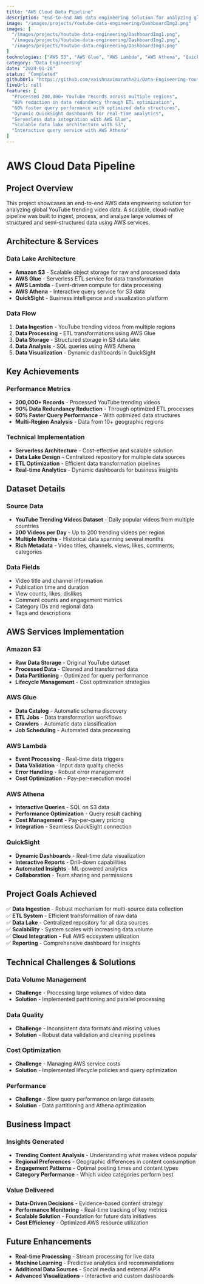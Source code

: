 ```yaml
---
title: "AWS Cloud Data Pipeline"
description: "End-to-end AWS data engineering solution for analyzing global YouTube trending video data. Built scalable, cloud-native pipeline to ingest, process, and analyze 200,000+ records using S3, Glue, Lambda, Athena, and QuickSight."
image: "/images/projects/Youtube-data-engineering/DashboardImg2.png"
images: [
  "/images/projects/Youtube-data-engineering/DashboardImg1.png",
  "/images/projects/Youtube-data-engineering/DashboardImg2.png",
  "/images/projects/Youtube-data-engineering/DashboardImg3.png"
]
technologies: ["AWS S3", "AWS Glue", "AWS Lambda", "AWS Athena", "QuickSight", "Python", "SQL", "AWS IAM"]
category: "Data Engineering"
date: "2024-01-20"
status: "Completed"
githubUrl: "https://github.com/vaishnavimarathe21/Data-Engineering-Youtube-Data-Analysis"
liveUrl: null
features: [
  "Processed 200,000+ YouTube records across multiple regions",
  "90% reduction in data redundancy through ETL optimization",
  "60% faster query performance with optimized data structures",
  "Dynamic QuickSight dashboards for real-time analytics",
  "Serverless data integration with AWS Glue",
  "Scalable data lake architecture with S3",
  "Interactive query service with AWS Athena"
]
---
```


# AWS Cloud Data Pipeline

## Project Overview

This project showcases an end-to-end AWS data engineering solution for analyzing global YouTube trending video data. A scalable, cloud-native pipeline was built to ingest, process, and analyze large volumes of structured and semi-structured data using AWS services.

## Architecture & Services

### Data Lake Architecture
- **Amazon S3** - Scalable object storage for raw and processed data
- **AWS Glue** - Serverless ETL service for data transformation
- **AWS Lambda** - Event-driven compute for data processing
- **AWS Athena** - Interactive query service for S3 data
- **QuickSight** - Business intelligence and visualization platform

### Data Flow
1. **Data Ingestion** - YouTube trending videos from multiple regions
2. **Data Processing** - ETL transformations using AWS Glue
3. **Data Storage** - Structured storage in S3 data lake
4. **Data Analysis** - SQL queries using AWS Athena
5. **Data Visualization** - Dynamic dashboards in QuickSight

## Key Achievements

### Performance Metrics
- **200,000+ Records** - Processed YouTube trending videos
- **90% Data Redundancy Reduction** - Through optimized ETL processes
- **60% Faster Query Performance** - With optimized data structures
- **Multi-Region Analysis** - Data from 10+ geographic regions

### Technical Implementation
- **Serverless Architecture** - Cost-effective and scalable solution
- **Data Lake Design** - Centralized repository for multiple data sources
- **ETL Optimization** - Efficient data transformation pipelines
- **Real-time Analytics** - Dynamic dashboards for business insights

## Dataset Details

### Source Data
- **YouTube Trending Videos Dataset** - Daily popular videos from multiple countries
- **200 Videos per Day** - Up to 200 trending videos per region
- **Multiple Months** - Historical data spanning several months
- **Rich Metadata** - Video titles, channels, views, likes, comments, categories

### Data Fields
- Video title and channel information
- Publication time and duration
- View counts, likes, dislikes
- Comment counts and engagement metrics
- Category IDs and regional data
- Tags and descriptions

## AWS Services Implementation

### Amazon S3
- **Raw Data Storage** - Original YouTube dataset
- **Processed Data** - Cleaned and transformed data
- **Data Partitioning** - Optimized for query performance
- **Lifecycle Management** - Cost optimization strategies

### AWS Glue
- **Data Catalog** - Automatic schema discovery
- **ETL Jobs** - Data transformation workflows
- **Crawlers** - Automatic data classification
- **Job Scheduling** - Automated data processing

### AWS Lambda
- **Event Processing** - Real-time data triggers
- **Data Validation** - Input data quality checks
- **Error Handling** - Robust error management
- **Cost Optimization** - Pay-per-execution model

### AWS Athena
- **Interactive Queries** - SQL on S3 data
- **Performance Optimization** - Query result caching
- **Cost Management** - Pay-per-query pricing
- **Integration** - Seamless QuickSight connection

### QuickSight
- **Dynamic Dashboards** - Real-time data visualization
- **Interactive Reports** - Drill-down capabilities
- **Automated Insights** - ML-powered analytics
- **Collaboration** - Team sharing and permissions

## Project Goals Achieved

✅ **Data Ingestion** - Robust mechanism for multi-source data collection  
✅ **ETL System** - Efficient transformation of raw data  
✅ **Data Lake** - Centralized repository for all data sources  
✅ **Scalability** - System scales with increasing data volume  
✅ **Cloud Integration** - Full AWS ecosystem utilization  
✅ **Reporting** - Comprehensive dashboard for insights  

## Technical Challenges & Solutions

### Data Volume Management
- **Challenge** - Processing large volumes of video data
- **Solution** - Implemented partitioning and parallel processing

### Data Quality
- **Challenge** - Inconsistent data formats and missing values
- **Solution** - Robust data validation and cleaning pipelines

### Cost Optimization
- **Challenge** - Managing AWS service costs
- **Solution** - Implemented lifecycle policies and query optimization

### Performance
- **Challenge** - Slow query performance on large datasets
- **Solution** - Data partitioning and Athena optimization

## Business Impact

### Insights Generated
- **Trending Content Analysis** - Understanding what makes videos popular
- **Regional Preferences** - Geographic differences in content consumption
- **Engagement Patterns** - Optimal posting times and content types
- **Category Performance** - Which video categories perform best

### Value Delivered
- **Data-Driven Decisions** - Evidence-based content strategy
- **Performance Monitoring** - Real-time tracking of key metrics
- **Scalable Solution** - Foundation for future data initiatives
- **Cost Efficiency** - Optimized AWS resource utilization

## Future Enhancements

- **Real-time Processing** - Stream processing for live data
- **Machine Learning** - Predictive analytics and recommendations
- **Additional Data Sources** - Social media and external APIs
- **Advanced Visualizations** - Interactive and custom dashboards
